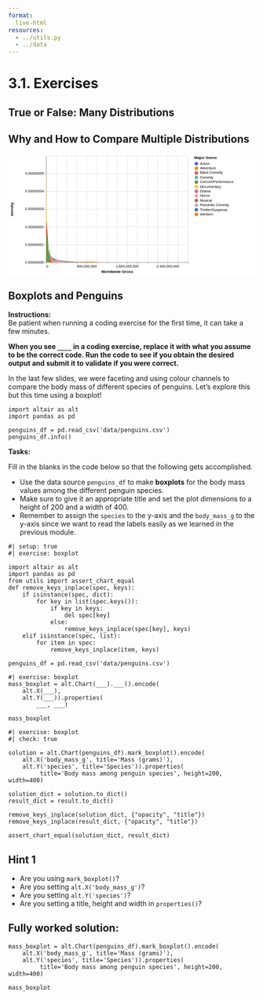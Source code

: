```yaml
---
format:
  live-html
resources:
  - ../utils.py
  - ../data
---
```


<script src='../../src/quiz.js'></script>  <!-- Only needed once per page -->

# 3.1. Exercises

## True or False: Many Distributions

<div id='mcq1'></div> 
<script>
    generateQuiz(
        'mcq1', 
        'True or False',  
        'Using a bar plot to display a statistic like the mean, is an effective way to compare quantitative dataframe columns.', 
        { 
        'True': 'This hinders us from seeing any variation in the data and can be problematic and cause us to draw incorrect conclusions.',
        'False': ''
        },
        'False',  
    );
</script>

<div id='mcq2'></div> 
<script>
    generateQuiz(
        'mcq2',
        'True or False',
        'We can sort boxplots by their median value within an Altair plot by specifying sort=‘median’.',
        {
        'True': 'We have to first use `pandas` to sort the categorical dataframe column’s mean values outside of the `alt.Chart()`.',
        'False': 'You remembered that we must do this first before making the plot!'
        },
        'False',
    );
</script>

## Why and How to Compare Multiple Distributions

<div id='mcq3'></div> 
<script>
    generateQuiz(
        'mcq3',
        'Question 1',
        'When comparing the value counts of certain dataframe columns, why can it be extremely difficult to obtain meaningful insights from density plots such as the one below?',
        {
        'There are too many records.': 'Having a lot of observations has no impact on a density plot.',
        'The majority of the observations lie on the left side of the plot making the values and genres difficult to observe.': '',
        'There are too many columns being plotted.': 'We are only plotting one column from a dataframe so this should not matter.',
        'The x-axis tend to display too many values without reason.': 'If our plot includes the axis to the length shown, there are records for the values but they are so close to 0, that they cannot be identified.'
        },
        'The majority of the observations lie on the left side of the plot making the values and genres difficult to observe.',
    );
</script>


<?xml version="1.0" encoding="utf-8"?>


<svg xmlns="http://www.w3.org/2000/svg" xmlns:xlink="http://www.w3.org/1999/xlink" version="1.1" class="marks" width="698" height="342" viewBox="0 0 698 342"><rect width="698" height="342" fill="white"/><g fill="none" stroke-miterlimit="10" transform="translate(107,5)"><g class="mark-group role-frame root" role="graphics-object" aria-roledescription="group mark container"><g transform="translate(0,0)"><path class="background" aria-hidden="true" d="M0.5,0.5h400v300h-400Z" stroke="#ddd"/><g><g class="mark-group role-axis" aria-hidden="true"><g transform="translate(0.5,300.5)"><path class="background" aria-hidden="true" d="M0,0h0v0h0Z" pointer-events="none"/><g><g class="mark-rule role-axis-grid" pointer-events="none"><line transform="translate(0,-300)" x2="0" y2="300" stroke="#ddd" stroke-width="1" opacity="1"/><line transform="translate(29,-300)" x2="0" y2="300" stroke="#ddd" stroke-width="1" opacity="1"/><line transform="translate(57,-300)" x2="0" y2="300" stroke="#ddd" stroke-width="1" opacity="1"/><line transform="translate(86,-300)" x2="0" y2="300" stroke="#ddd" stroke-width="1" opacity="1"/><line transform="translate(114,-300)" x2="0" y2="300" stroke="#ddd" stroke-width="1" opacity="1"/><line transform="translate(143,-300)" x2="0" y2="300" stroke="#ddd" stroke-width="1" opacity="1"/><line transform="translate(171,-300)" x2="0" y2="300" stroke="#ddd" stroke-width="1" opacity="1"/><line transform="translate(200,-300)" x2="0" y2="300" stroke="#ddd" stroke-width="1" opacity="1"/><line transform="translate(229,-300)" x2="0" y2="300" stroke="#ddd" stroke-width="1" opacity="1"/><line transform="translate(257,-300)" x2="0" y2="300" stroke="#ddd" stroke-width="1" opacity="1"/><line transform="translate(286,-300)" x2="0" y2="300" stroke="#ddd" stroke-width="1" opacity="1"/><line transform="translate(314,-300)" x2="0" y2="300" stroke="#ddd" stroke-width="1" opacity="1"/><line transform="translate(343,-300)" x2="0" y2="300" stroke="#ddd" stroke-width="1" opacity="1"/><line transform="translate(371,-300)" x2="0" y2="300" stroke="#ddd" stroke-width="1" opacity="1"/><line transform="translate(400,-300)" x2="0" y2="300" stroke="#ddd" stroke-width="1" opacity="1"/></g></g><path class="foreground" aria-hidden="true" d="" pointer-events="none" display="none"/></g></g><g class="mark-group role-axis" aria-hidden="true"><g transform="translate(0.5,0.5)"><path class="background" aria-hidden="true" d="M0,0h0v0h0Z" pointer-events="none"/><g><g class="mark-rule role-axis-grid" pointer-events="none"><line transform="translate(0,300)" x2="400" y2="0" stroke="#ddd" stroke-width="1" opacity="1"/><line transform="translate(0,250)" x2="400" y2="0" stroke="#ddd" stroke-width="1" opacity="1"/><line transform="translate(0,200)" x2="400" y2="0" stroke="#ddd" stroke-width="1" opacity="1"/><line transform="translate(0,150)" x2="400" y2="0" stroke="#ddd" stroke-width="1" opacity="1"/><line transform="translate(0,100)" x2="400" y2="0" stroke="#ddd" stroke-width="1" opacity="1"/><line transform="translate(0,50)" x2="400" y2="0" stroke="#ddd" stroke-width="1" opacity="1"/></g></g><path class="foreground" aria-hidden="true" d="" pointer-events="none" display="none"/></g></g><g class="mark-group role-axis" role="graphics-symbol" aria-roledescription="axis" aria-label="X-axis titled 'Worldwide Gross' for a linear scale with values from 0 to 2,800,000,000"><g transform="translate(0.5,300.5)"><path class="background" aria-hidden="true" d="M0,0h0v0h0Z" pointer-events="none"/><g><g class="mark-rule role-axis-tick" pointer-events="none"><line transform="translate(0,0)" x2="0" y2="5" stroke="#888" stroke-width="1" opacity="1"/><line transform="translate(29,0)" x2="0" y2="5" stroke="#888" stroke-width="1" opacity="1"/><line transform="translate(57,0)" x2="0" y2="5" stroke="#888" stroke-width="1" opacity="1"/><line transform="translate(86,0)" x2="0" y2="5" stroke="#888" stroke-width="1" opacity="1"/><line transform="translate(114,0)" x2="0" y2="5" stroke="#888" stroke-width="1" opacity="1"/><line transform="translate(143,0)" x2="0" y2="5" stroke="#888" stroke-width="1" opacity="1"/><line transform="translate(171,0)" x2="0" y2="5" stroke="#888" stroke-width="1" opacity="1"/><line transform="translate(200,0)" x2="0" y2="5" stroke="#888" stroke-width="1" opacity="1"/><line transform="translate(229,0)" x2="0" y2="5" stroke="#888" stroke-width="1" opacity="1"/><line transform="translate(257,0)" x2="0" y2="5" stroke="#888" stroke-width="1" opacity="1"/><line transform="translate(286,0)" x2="0" y2="5" stroke="#888" stroke-width="1" opacity="1"/><line transform="translate(314,0)" x2="0" y2="5" stroke="#888" stroke-width="1" opacity="1"/><line transform="translate(343,0)" x2="0" y2="5" stroke="#888" stroke-width="1" opacity="1"/><line transform="translate(371,0)" x2="0" y2="5" stroke="#888" stroke-width="1" opacity="1"/><line transform="translate(400,0)" x2="0" y2="5" stroke="#888" stroke-width="1" opacity="1"/></g><g class="mark-text role-axis-label" pointer-events="none"><text text-anchor="start" transform="translate(0,15)" font-family="sans-serif" font-size="10px" fill="#000" opacity="1">0</text><text text-anchor="middle" transform="translate(28.57142857142857,15)" font-family="sans-serif" font-size="10px" fill="#000" opacity="0">200,000,000</text><text text-anchor="middle" transform="translate(57.14285714285714,15)" font-family="sans-serif" font-size="10px" fill="#000" opacity="0">400,000,000</text><text text-anchor="middle" transform="translate(85.71428571428571,15)" font-family="sans-serif" font-size="10px" fill="#000" opacity="0">600,000,000</text><text text-anchor="middle" transform="translate(114.28571428571428,15)" font-family="sans-serif" font-size="10px" fill="#000" opacity="1">800,000,000</text><text text-anchor="middle" transform="translate(142.85714285714286,15)" font-family="sans-serif" font-size="10px" fill="#000" opacity="0">1,000,000,000</text><text text-anchor="middle" transform="translate(171.42857142857142,15)" font-family="sans-serif" font-size="10px" fill="#000" opacity="0">1,200,000,000</text><text text-anchor="middle" transform="translate(200,15)" font-family="sans-serif" font-size="10px" fill="#000" opacity="0">1,400,000,000</text><text text-anchor="middle" transform="translate(228.57142857142856,15)" font-family="sans-serif" font-size="10px" fill="#000" opacity="1">1,600,000,000</text><text text-anchor="middle" transform="translate(257.14285714285717,15)" font-family="sans-serif" font-size="10px" fill="#000" opacity="0">1,800,000,000</text><text text-anchor="middle" transform="translate(285.7142857142857,15)" font-family="sans-serif" font-size="10px" fill="#000" opacity="0">2,000,000,000</text><text text-anchor="middle" transform="translate(314.2857142857143,15)" font-family="sans-serif" font-size="10px" fill="#000" opacity="0">2,200,000,000</text><text text-anchor="middle" transform="translate(342.85714285714283,15)" font-family="sans-serif" font-size="10px" fill="#000" opacity="1">2,400,000,000</text><text text-anchor="middle" transform="translate(371.42857142857144,15)" font-family="sans-serif" font-size="10px" fill="#000" opacity="0">2,600,000,000</text><text text-anchor="end" transform="translate(400,15)" font-family="sans-serif" font-size="10px" fill="#000" opacity="0">2,800,000,000</text></g><g class="mark-rule role-axis-domain" pointer-events="none"><line transform="translate(0,0)" x2="400" y2="0" stroke="#888" stroke-width="1" opacity="1"/></g><g class="mark-text role-axis-title" pointer-events="none"><text text-anchor="middle" transform="translate(200,30)" font-family="sans-serif" font-size="11px" font-weight="bold" fill="#000" opacity="1">Worldwide
Gross</text></g></g><path class="foreground" aria-hidden="true" d="" pointer-events="none" display="none"/></g></g><g class="mark-group role-axis" role="graphics-symbol" aria-roledescription="axis" aria-label="Y-axis titled 'density' for a linear scale with values from 0.00000000 to 0.00000006"><g transform="translate(0.5,0.5)"><path class="background" aria-hidden="true" d="M0,0h0v0h0Z" pointer-events="none"/><g><g class="mark-rule role-axis-tick" pointer-events="none"><line transform="translate(0,300)" x2="-5" y2="0" stroke="#888" stroke-width="1" opacity="1"/><line transform="translate(0,250)" x2="-5" y2="0" stroke="#888" stroke-width="1" opacity="1"/><line transform="translate(0,200)" x2="-5" y2="0" stroke="#888" stroke-width="1" opacity="1"/><line transform="translate(0,150)" x2="-5" y2="0" stroke="#888" stroke-width="1" opacity="1"/><line transform="translate(0,100)" x2="-5" y2="0" stroke="#888" stroke-width="1" opacity="1"/><line transform="translate(0,50)" x2="-5" y2="0" stroke="#888" stroke-width="1" opacity="1"/></g><g class="mark-text role-axis-label" pointer-events="none"><text text-anchor="end" transform="translate(-7,303)" font-family="sans-serif" font-size="10px" fill="#000" opacity="1">0.00000000</text><text text-anchor="end" transform="translate(-7,252.99999999999997)" font-family="sans-serif" font-size="10px" fill="#000" opacity="1">0.00000001</text><text text-anchor="end" transform="translate(-7,203)" font-family="sans-serif" font-size="10px" fill="#000" opacity="1">0.00000002</text><text text-anchor="end" transform="translate(-7,153)" font-family="sans-serif" font-size="10px" fill="#000" opacity="1">0.00000003</text><text text-anchor="end" transform="translate(-7,102.99999999999997)" font-family="sans-serif" font-size="10px" fill="#000" opacity="1">0.00000004</text><text text-anchor="end" transform="translate(-7,52.999999999999986)" font-family="sans-serif" font-size="10px" fill="#000" opacity="1">0.00000005</text></g><g class="mark-rule role-axis-domain" pointer-events="none"><line transform="translate(0,300)" x2="0" y2="-300" stroke="#888" stroke-width="1" opacity="1"/></g><g class="mark-text role-axis-title" pointer-events="none"><text text-anchor="middle" transform="translate(-91,150) rotate(-90) translate(0,-2)" font-family="sans-serif" font-size="11px" font-weight="bold" fill="#000" opacity="1">density</text></g></g><path class="foreground" aria-hidden="true" d="" pointer-events="none" display="none"/></g></g><g class="mark-group role-scope pathgroup" role="graphics-object" aria-roledescription="group mark container"><g transform="translate(0,0)"><path class="background" aria-hidden="true" d="M0,0h400v300h-400Z"/><g><g class="mark-area role-mark marks" role="graphics-object" aria-roledescription="area mark container"><path aria-label="Major Genre: Drama; Worldwide Gross: 0; density: 1.44424720047e-8" role="graphics-symbol" aria-roledescription="area mark" d="M0,227.78763997655835L4.5309174514285715,260.5435171237179L9.061834902857143,281.62660249010924L13.592752354285711,290.92105336081L18.123669805714286,293.6775016427389L22.654587257142857,296.23806738826926L27.185504708571422,297.9418533945787L31.716422160000008,297.5390291148264L36.24733961142857,298.6201853864766L40.77825706285714,299.3653273939833L45.309174514285715,298.8111042263535L49.84009196571429,299.2853816706925L54.371009417142844,299.63689836851955L58.90192686857143,299.7793933873255L63.432844320000015,299.92144350803585L67.96376177142857,299.8094912328355L72.49467922285714,299.8325724583856L77.02559667428572,299.9603750296905L81.55651412571429,299.9995176376596L86.08743157714285,299.8424280446291L90.61834902857143,299.9652788421899L95.14926648000001,299.84922502557475L99.68018393142857,299.58470017735266L104.21110138285717,299.9839037082034L108.74201883428569,299.99444989899456L113.27293628571428,299.7843360491982L113.27293628571428,300L108.74201883428569,300L104.21110138285717,300L99.68018393142857,300L95.14926648000001,300L90.61834902857143,300L86.08743157714285,300L81.55651412571429,300L77.02559667428572,300L72.49467922285714,300L67.96376177142857,300L63.432844320000015,300L58.90192686857143,300L54.371009417142844,300L49.84009196571429,300L45.309174514285715,300L40.77825706285714,300L36.24733961142857,300L31.716422160000008,300L27.185504708571422,300L22.654587257142857,300L18.123669805714286,300L13.592752354285711,300L9.061834902857143,300L4.5309174514285715,300L0,300Z" fill="#b279a2"/></g></g><path class="foreground" aria-hidden="true" d="" display="none"/></g><g transform="translate(0,0)"><path class="background" aria-hidden="true" d="M0,0h400v300h-400Z"/><g><g class="mark-area role-mark marks" role="graphics-object" aria-roledescription="area mark container"><path aria-label="Major Genre: Comedy; Worldwide Gross: 0; density: 8.52802226222e-9" role="graphics-symbol" aria-roledescription="area mark" d="M0,257.35988868891604L3.545688182857143,251.0040046902376L7.091376365714286,271.18843062613087L10.637064548571429,283.46497304578224L14.182752731428572,289.39359588007784L17.728440914285713,292.9477420146153L21.274129097142858,293.25704947149427L24.819817280000002,292.6969793063541L28.365505462857143,295.1691500129199L31.91119364571428,297.33572233348417L35.456881828571426,297.9538253116325L39.00257001142857,297.7182807662953L42.548258194285715,297.59978101374304L46.09394637714285,298.50721815405865L49.639634560000005,298.7464796703493L53.185322742857146,299.3716550403724L56.73101092571429,299.6078073024964L60.27669910857144,299.3869963313005L63.82238729142856,299.2600562224332L67.36807547428572,299.00023774819795L70.91376365714285,299.17141402520036L74.45945184,299.3649031871381L78.00514002285713,299.67707249657303L81.5508282057143,299.7618696234897L85.09651638857143,299.6929981582983L88.64220457142858,299.7454513023682L88.64220457142858,300L85.09651638857143,300L81.5508282057143,300L78.00514002285713,300L74.45945184,300L70.91376365714285,300L67.36807547428572,300L63.82238729142856,300L60.27669910857144,300L56.73101092571429,300L53.185322742857146,300L49.639634560000005,300L46.09394637714285,300L42.548258194285715,300L39.00257001142857,300L35.456881828571426,300L31.91119364571428,300L28.365505462857143,300L24.819817280000002,300L21.274129097142858,300L17.728440914285713,300L14.182752731428572,300L10.637064548571429,300L7.091376365714286,300L3.545688182857143,300L0,300Z" fill="#72b7b2"/></g></g><path class="foreground" aria-hidden="true" d="" display="none"/></g><g transform="translate(0,0)"><path class="background" aria-hidden="true" d="M0,0h400v300h-400Z"/><g><g class="mark-area role-mark marks" role="graphics-object" aria-roledescription="area mark container"><path aria-label="Major Genre: Musical; Worldwide Gross: 0; density: 6.06143341112e-9" role="graphics-symbol" aria-roledescription="area mark" d="M0,269.6928329443893L2.305582462857143,265.89786802245163L4.611164925714286,266.9840974395593L6.916747388571428,271.74742391367965L9.222329851428572,277.90216401408463L11.527912314285715,283.5638178835023L13.833494777142857,287.76613020706554L16.139077240000002,290.2453656909139L18.444659702857145,291.2413891205432L20.750242165714287,291.40497762008965L23.05582462857143,291.51001349651386L25.36140709142857,292.05541324741404L27.666989554285713,293.10240552828805L29.972572017142856,294.3998887046243L32.278154480000005,295.59943592855103L34.58373694285714,296.4416085539748L36.88931940571429,296.8764163932298L39.194901868571435,297.0657202588026L41.500484331428574,297.26238439021495L43.80606679428571,297.6408145712951L46.11164925714286,298.18378528871744L48.41723171999999,298.7072932813438L50.72281418285714,299.01212966042976L53.028396645714295,299.04311110642084L55.33397910857143,298.9296410012533L57.63956157142858,298.87888874589345L57.63956157142858,300L55.33397910857143,300L53.028396645714295,300L50.72281418285714,300L48.41723171999999,300L46.11164925714286,300L43.80606679428571,300L41.500484331428574,300L39.194901868571435,300L36.88931940571429,300L34.58373694285714,300L32.278154480000005,300L29.972572017142856,300L27.666989554285713,300L25.36140709142857,300L23.05582462857143,300L20.750242165714287,300L18.444659702857145,300L16.139077240000002,300L13.833494777142857,300L11.527912314285715,300L9.222329851428572,300L6.916747388571428,300L4.611164925714286,300L2.305582462857143,300L0,300Z" fill="#9d755d"/></g></g><path class="foreground" aria-hidden="true" d="" display="none"/></g><g transform="translate(0,0)"><path class="background" aria-hidden="true" d="M0,0h400v300h-400Z"/><g><g class="mark-area role-mark marks" role="graphics-object" aria-roledescription="area mark container"><path aria-label="Major Genre: Thriller/Suspense; Worldwide Gross: 0; density: 7.32819297617e-9" role="graphics-symbol" aria-roledescription="area mark" d="M0,263.35903511915495L10.530742600000002,278.70949084360245L21.061485200000003,294.60026288038654L31.5922278,296.5956132480385L42.12297040000001,298.3140776726223L52.653713,299.4438843096835L63.1844556,299.8417208691465L73.7151982,299.854958580544L84.24594080000001,299.99980247312976L94.7766834,299.644243968835L105.307426,299.45632825966305L115.8381686,299.9726650675178L126.3689112,299.999999990627L136.8996538,300L147.4303964,300L157.961139,300L168.49188160000003,300L179.02262420000002,300L189.5533668,300L200.08410940000002,300L210.614852,300L221.1455946,300L231.6763372,300L242.2070798,299.9999999999845L252.7378224,299.9990169452095L263.268565,299.60818930857033L263.268565,300L252.7378224,300L242.2070798,300L231.6763372,300L221.1455946,300L210.614852,300L200.08410940000002,300L189.5533668,300L179.02262420000002,300L168.49188160000003,300L157.961139,300L147.4303964,300L136.8996538,300L126.3689112,300L115.8381686,300L105.307426,300L94.7766834,300L84.24594080000001,300L73.7151982,300L63.1844556,300L52.653713,300L42.12297040000001,300L31.5922278,300L21.061485200000003,300L10.530742600000002,300L0,300Z" fill="#4c78a8"/></g></g><path class="foreground" aria-hidden="true" d="" display="none"/></g><g transform="translate(0,0)"><path class="background" aria-hidden="true" d="M0,0h400v300h-400Z"/><g><g class="mark-area role-mark marks" role="graphics-object" aria-roledescription="area mark container"><path aria-label="Major Genre: Adventure; Worldwide Gross: 0; density: 2.02187847231e-9" role="graphics-symbol" aria-roledescription="area mark" d="M0,289.8906076384335L6.474441857142857,287.4975933196307L12.948883714285714,287.48138252419983L19.42332557142857,289.27331543831014L25.897767428571427,291.5360719253615L32.372209285714284,293.33967742431884L38.84665114285714,294.49386651335465L45.321093000000005,295.25675399087146L51.795534857142854,295.9684475924111L58.26997671428571,296.77538269764517L64.74441857142857,297.5497716893814L71.21886042857143,298.1065600767519L77.69330228571428,298.43902350754087L84.16774414285715,298.65986274151453L90.64218600000001,298.8188008782915L97.11662785714286,298.8710425827516L103.59106971428571,298.77553908911057L110.06551157142856,298.5794482497719L116.53995342857142,298.39930095457885L123.0143952857143,298.33807310746624L129.48883714285714,298.4433701561111L135.963279,298.69839575409L142.43772085714286,299.02041702035956L148.9121627142857,299.31537664927583L155.38660457142856,299.54452279294173L161.86104642857143,299.71664603669086L161.86104642857143,300L155.38660457142856,300L148.9121627142857,300L142.43772085714286,300L135.963279,300L129.48883714285714,300L123.0143952857143,300L116.53995342857142,300L110.06551157142856,300L103.59106971428571,300L97.11662785714286,300L90.64218600000001,300L84.16774414285715,300L77.69330228571428,300L71.21886042857143,300L64.74441857142857,300L58.26997671428571,300L51.795534857142854,300L45.321093000000005,300L38.84665114285714,300L32.372209285714284,300L25.897767428571427,300L19.42332557142857,300L12.948883714285714,300L6.474441857142857,300L0,300Z" fill="#f58518"/></g></g><path class="foreground" aria-hidden="true" d="" display="none"/></g><g transform="translate(0,0)"><path class="background" aria-hidden="true" d="M0,0h400v300h-400Z"/><g><g class="mark-area role-mark marks" role="graphics-object" aria-roledescription="area mark container"><path aria-label="Major Genre: Action; Worldwide Gross: 0; density: 3.7716362804e-9" role="graphics-symbol" aria-roledescription="area mark" d="M0,281.14181859797947L15.816522851428571,286.3630539505048L31.633045702857142,294.21031536935493L47.44956855428571,296.32277091386294L63.266091405714285,297.9024805806831L79.08261425714286,299.2989583663021L94.89913710857142,299.77451130200507L110.71565996000001,299.61868789203953L126.53218281142857,299.8639526341454L142.34870566285713,299.88153783356876L158.16522851428573,299.9897039491015L173.98175136571427,299.99999978549624L189.79827421714285,300L205.61479706857142,300L221.43131992000002,300L237.24784277142854,300L253.06436562285714,300L268.88088847428577,300L284.69741132571426,300L300.51393417714286,300L316.33045702857146,300L332.14697988,300L347.96350273142855,300L363.7800255828571,299.99999999496043L379.5965484342857,299.99822698096756L395.4130712857143,299.87483400409104L395.4130712857143,300L379.5965484342857,300L363.7800255828571,300L347.96350273142855,300L332.14697988,300L316.33045702857146,300L300.51393417714286,300L284.69741132571426,300L268.88088847428577,300L253.06436562285714,300L237.24784277142854,300L221.43131992000002,300L205.61479706857142,300L189.79827421714285,300L173.98175136571427,300L158.16522851428573,300L142.34870566285713,300L126.53218281142857,300L110.71565996000001,300L94.89913710857142,300L79.08261425714286,300L63.266091405714285,300L47.44956855428571,300L31.633045702857142,300L15.816522851428571,300L0,300Z" fill="#4c78a8"/></g></g><path class="foreground" aria-hidden="true" d="" display="none"/></g><g transform="translate(0,0)"><path class="background" aria-hidden="true" d="M0,0h400v300h-400Z"/><g><g class="mark-area role-mark marks" role="graphics-object" aria-roledescription="area mark container"><path aria-label="Major Genre: Romantic Comedy; Worldwide Gross: 0; density: 5.9563842043e-9" role="graphics-symbol" aria-roledescription="area mark" d="M0,270.21807897849L2.648,265.43656567568956L5.296,267.8727819923353L7.944,274.7407102032084L10.592,281.8359430862L13.239999999999998,286.99995358460416L15.888,290.2271849505979L18.536,292.18491702776845L21.184,293.3512331320155L23.832,293.9728562850058L26.479999999999997,294.2656291523244L29.128,294.5015361687678L31.776,294.86022365088195L34.424,295.284352807232L37.072,295.6540779785503L39.72,295.98932391950945L42.368,296.32653240122994L45.016,296.5756600758668L47.664,296.66755920503726L50.312,296.77057398260166L52.959999999999994,297.193666465395L55.608000000000004,297.99027652505305L58.256,298.82090321858004L60.904,299.32846282216383L63.552,299.4891190065545L66.2,299.52542986475737L66.2,300L63.552,300L60.904,300L58.256,300L55.608000000000004,300L52.959999999999994,300L50.312,300L47.664,300L45.016,300L42.368,300L39.72,300L37.072,300L34.424,300L31.776,300L29.128,300L26.479999999999997,300L23.832,300L21.184,300L18.536,300L15.888,300L13.239999999999998,300L10.592,300L7.944,300L5.296,300L2.648,300L0,300Z" fill="#bab0ac"/></g></g><path class="foreground" aria-hidden="true" d="" display="none"/></g><g transform="translate(0,0)"><path class="background" aria-hidden="true" d="M0,0h400v300h-400Z"/><g><g class="mark-area role-mark marks" role="graphics-object" aria-roledescription="area mark container"><path aria-label="Major Genre: Horror; Worldwide Gross: 0; density: 8.01575942079e-9" role="graphics-symbol" aria-roledescription="area mark" d="M0,259.9212028960269L3.343175434285714,243.25982342498887L6.686350868571428,263.469537691571L10.029526302857143,279.99570318102013L13.372701737142856,286.57743806243184L16.715877171428573,289.43539778152854L20.059052605714285,293.68290884620296L23.40222804,294.7650062414786L26.745403474285713,294.7016919943395L30.088578908571428,295.66405233157803L33.43175434285715,297.8172096295773L36.77492977714286,298.92639553782396L40.11810521142857,299.82849782680927L43.46128064571428,299.98364071612343L46.80445608,299.7801234383062L50.147631514285706,299.44856153833973L53.490806948571425,299.68043459851L56.83398238285714,299.4644364894259L60.177157817142856,299.70311426993874L63.520333251428575,299.81747063472164L66.8635086857143,299.4589624215067L70.20668411999999,299.748487306465L73.54985955428572,299.9837861435889L76.89303498857144,299.989428211052L80.23621042285714,299.79653303105505L83.57938585714285,299.45225434870093L83.57938585714285,300L80.23621042285714,300L76.89303498857144,300L73.54985955428572,300L70.20668411999999,300L66.8635086857143,300L63.520333251428575,300L60.177157817142856,300L56.83398238285714,300L53.490806948571425,300L50.147631514285706,300L46.80445608,300L43.46128064571428,300L40.11810521142857,300L36.77492977714286,300L33.43175434285715,300L30.088578908571428,300L26.745403474285713,300L23.40222804,300L20.059052605714285,300L16.715877171428573,300L13.372701737142856,300L10.029526302857143,300L6.686350868571428,300L3.343175434285714,300L0,300Z" fill="#ff9da6"/></g></g><path class="foreground" aria-hidden="true" d="" display="none"/></g><g transform="translate(0,0)"><path class="background" aria-hidden="true" d="M0,0h400v300h-400Z"/><g><g class="mark-area role-mark marks" role="graphics-object" aria-roledescription="area mark container"><path aria-label="Major Genre: Western; Worldwide Gross: 14873; density: 1.50362976487e-8" role="graphics-symbol" aria-roledescription="area mark" d="M0.0021247142857142858,224.81851175639844L2.426039725714286,218.97486130691007L4.849954737142858,256.4355252758361L7.273869748571428,277.11540972670383L9.697784760000001,282.4852648517087L12.121699771428572,290.2082340004865L14.545614782857141,291.28002605253937L16.969529794285716,295.17848502885937L19.39344480571429,299.4134691503748L21.817359817142858,299.9855363564461L24.24127482857143,299.99992864617354L26.665189839999996,299.99999993032117L29.089104851428573,299.99999999998664L31.513019862857146,300L33.93693487428572,300L36.36084988571429,300L38.78476489714286,300L41.20867990857143,300L43.63259492,300L46.05650993142857,299.99999999999943L48.48042494285715,299.99999999523374L50.90433995428572,299.99999209154777L53.32825496571429,299.9974737848801L55.75216997714286,299.8446496072872L58.17608498857142,298.16084822499323L60.6,295.8083407005724L60.6,300L58.17608498857142,300L55.75216997714286,300L53.32825496571429,300L50.90433995428572,300L48.48042494285715,300L46.05650993142857,300L43.63259492,300L41.20867990857143,300L38.78476489714286,300L36.36084988571429,300L33.93693487428572,300L31.513019862857146,300L29.089104851428573,300L26.665189839999996,300L24.24127482857143,300L21.817359817142858,300L19.39344480571429,300L16.969529794285716,300L14.545614782857141,300L12.121699771428572,300L9.697784760000001,300L7.273869748571428,300L4.849954737142858,300L2.426039725714286,300L0.0021247142857142858,300Z" fill="#f58518"/></g></g><path class="foreground" aria-hidden="true" d="" display="none"/></g><g transform="translate(0,0)"><path class="background" aria-hidden="true" d="M0,0h400v300h-400Z"/><g><g class="mark-area role-mark marks" role="graphics-object" aria-roledescription="area mark container"><path aria-label="Major Genre: Documentary; Worldwide Gross: 0; density: 5.50885628936e-8" role="graphics-symbol" aria-roledescription="area mark" d="M0,24.557185532192214L1.270940097142857,169.51917784392845L2.541880194285714,247.24676230457746L3.812820291428571,284.8847729355303L5.083760388571428,286.4172617402167L6.354700485714286,299.45112355179805L7.625640582857142,294.7656007531655L8.896580680000001,292.0499112596568L10.167520777142856,290.07254334029506L11.438460874285711,297.16916057259635L12.709400971428572,299.9870327935237L13.980341068571429,299.9999990616756L15.251281165714284,299.99998509717886L16.522221262857144,299.92678035094696L17.793161360000003,294.3176097799086L19.064101457142854,293.03407665208556L20.335041554285713,299.8651128576508L21.60598165142857,299.9999587421452L22.876921748571423,299.99999999980065L24.14786184571429,300L25.418801942857144,300L26.689742040000002,299.99999999999994L27.960682137142857,299.9999999169084L29.231622234285716,299.9973503006987L30.502562331428567,298.6653104733317L31.773502428571426,289.3804004682371L31.773502428571426,300L30.502562331428567,300L29.231622234285716,300L27.960682137142857,300L26.689742040000002,300L25.418801942857144,300L24.14786184571429,300L22.876921748571423,300L21.60598165142857,300L20.335041554285713,300L19.064101457142854,300L17.793161360000003,300L16.522221262857144,300L15.251281165714284,300L13.980341068571429,300L12.709400971428572,300L11.438460874285711,300L10.167520777142856,300L8.896580680000001,300L7.625640582857142,300L6.354700485714286,300L5.083760388571428,300L3.812820291428571,300L2.541880194285714,300L1.270940097142857,300L0,300Z" fill="#eeca3b"/></g></g><path class="foreground" aria-hidden="true" d="" display="none"/></g><g transform="translate(0,0)"><path class="background" aria-hidden="true" d="M0,0h400v300h-400Z"/><g><g class="mark-area role-mark marks" role="graphics-object" aria-roledescription="area mark container"><path aria-label="Major Genre: Black Comedy; Worldwide Gross: 0; density: 1.88096173928e-8" role="graphics-symbol" aria-roledescription="area mark" d="M0,205.95191303584903L0.9338042000000001,184.0810696071579L1.8676084000000002,189.0801482765057L2.8014126,206.09565095532326L3.7352168000000003,223.54909431688498L4.669021,244.11101400250965L5.6028252,267.5562672255279L6.536629400000001,285.5154166462481L7.470433600000001,293.2194662622639L8.4042378,292.51625398343856L9.338042,288.40739797709534L10.2718462,286.1539773042876L11.2056504,287.5342524014603L12.1394546,291.0680304084181L13.073258800000001,295.0435152217151L14.007063,298.0500864492792L14.940867200000001,299.4943178495217L15.8746714,299.9167584950028L16.8084756,299.9913980562823L17.7422798,299.9984392089221L18.676084,299.98564870404476L19.6098882,299.87497357558766L20.5436924,299.32593236905876L21.477496600000006,297.7543151277634L22.4113008,295.3768709023329L23.345105,294.1188116243428L23.345105,300L22.4113008,300L21.477496600000006,300L20.5436924,300L19.6098882,300L18.676084,300L17.7422798,300L16.8084756,300L15.8746714,300L14.940867200000001,300L14.007063,300L13.073258800000001,300L12.1394546,300L11.2056504,300L10.2718462,300L9.338042,300L8.4042378,300L7.470433600000001,300L6.536629400000001,300L5.6028252,300L4.669021,300L3.7352168000000003,300L2.8014126,300L1.8676084000000002,300L0.9338042000000001,300L0,300Z" fill="#e45756"/></g></g><path class="foreground" aria-hidden="true" d="" display="none"/></g><g transform="translate(0,0)"><path class="background" aria-hidden="true" d="M0,0h400v300h-400Z"/><g><g class="mark-area role-mark marks" role="graphics-object" aria-roledescription="area mark container"><path aria-label="Major Genre: Concert/Performance; Worldwide Gross: 2255000; density: 1.08094342683e-8" role="graphics-symbol" aria-roledescription="area mark" d="M0.3221428571428571,245.95282865834523L0.7165816057142858,238.61798815798952L1.1110203542857144,231.51144505136992L1.5054591028571427,224.71511073781878L1.8998978514285714,218.51829951975117L2.2943366000000003,213.43434660035345L2.6887753485714283,210.0759016998447L3.0832140971428577,208.9436161540952L3.477652845714286,210.2398330575309L3.872091594285714,213.80680022060338L4.266530342857143,219.21395915028165L4.660969091428571,225.9308333882658L5.055407839999999,233.4789770663016L5.449846588571429,241.48332190622892L5.844285337142858,249.61651929835762L6.238724085714286,257.4980275017305L6.633162834285715,264.631542178887L7.027601582857143,270.4345412509959L7.422040331428572,274.3588958794115L7.816479080000001,276.055788355694L8.210917828571429,275.52034785843097L8.605356577142857,273.1600740813502L8.999795325714285,269.75537432611907L9.394234074285714,266.31167280684906L9.788672822857142,263.8358218858138L10.183111571428572,263.09825926822367L10.183111571428572,300L9.788672822857142,300L9.394234074285714,300L8.999795325714285,300L8.605356577142857,300L8.210917828571429,300L7.816479080000001,300L7.422040331428572,300L7.027601582857143,300L6.633162834285715,300L6.238724085714286,300L5.844285337142858,300L5.449846588571429,300L5.055407839999999,300L4.660969091428571,300L4.266530342857143,300L3.872091594285714,300L3.477652845714286,300L3.0832140971428577,300L2.6887753485714283,300L2.2943366000000003,300L1.8998978514285714,300L1.5054591028571427,300L1.1110203542857144,300L0.7165816057142858,300L0.3221428571428571,300Z" fill="#54a24b"/></g></g><path class="foreground" aria-hidden="true" d="" display="none"/></g></g><g class="mark-group role-legend" role="graphics-symbol" aria-roledescription="legend" aria-label="Symbol legend titled 'Major Genre' for fill color with 12 values: Action, Adventure, Black Comedy, Comedy, Concert/Performance, ending with Western"><g transform="translate(418,0)"><path class="background" aria-hidden="true" d="M0,0h168v170h-168Z" pointer-events="none"/><g><g class="mark-group role-legend-entry"><g transform="translate(0,16)"><path class="background" aria-hidden="true" d="M0,0h0v0h0Z" pointer-events="none"/><g><g class="mark-group role-scope" role="graphics-object" aria-roledescription="group mark container"><g transform="translate(0,0)"><path class="background" aria-hidden="true" d="M0,0h168v11h-168Z" pointer-events="none" opacity="1"/><g><g class="mark-symbol role-legend-symbol" pointer-events="none"><path transform="translate(6,6)" d="M5,0A5,5,0,1,1,-5,0A5,5,0,1,1,5,0" fill="#4c78a8" stroke-width="1.5" opacity="1"/></g><g class="mark-text role-legend-label" pointer-events="none"><text text-anchor="start" transform="translate(16,9)" font-family="sans-serif" font-size="10px" fill="#000" opacity="1">Action</text></g></g><path class="foreground" aria-hidden="true" d="" pointer-events="none" display="none"/></g><g transform="translate(0,13)"><path class="background" aria-hidden="true" d="M0,0h168v11h-168Z" pointer-events="none" opacity="1"/><g><g class="mark-symbol role-legend-symbol" pointer-events="none"><path transform="translate(6,6)" d="M5,0A5,5,0,1,1,-5,0A5,5,0,1,1,5,0" fill="#f58518" stroke-width="1.5" opacity="1"/></g><g class="mark-text role-legend-label" pointer-events="none"><text text-anchor="start" transform="translate(16,9)" font-family="sans-serif" font-size="10px" fill="#000" opacity="1">Adventure</text></g></g><path class="foreground" aria-hidden="true" d="" pointer-events="none" display="none"/></g><g transform="translate(0,26)"><path class="background" aria-hidden="true" d="M0,0h168v11h-168Z" pointer-events="none" opacity="1"/><g><g class="mark-symbol role-legend-symbol" pointer-events="none"><path transform="translate(6,6)" d="M5,0A5,5,0,1,1,-5,0A5,5,0,1,1,5,0" fill="#e45756" stroke-width="1.5" opacity="1"/></g><g class="mark-text role-legend-label" pointer-events="none"><text text-anchor="start" transform="translate(16,9)" font-family="sans-serif" font-size="10px" fill="#000" opacity="1">Black
Comedy</text></g></g><path class="foreground" aria-hidden="true" d="" pointer-events="none" display="none"/></g><g transform="translate(0,39)"><path class="background" aria-hidden="true" d="M0,0h168v11h-168Z" pointer-events="none" opacity="1"/><g><g class="mark-symbol role-legend-symbol" pointer-events="none"><path transform="translate(6,6)" d="M5,0A5,5,0,1,1,-5,0A5,5,0,1,1,5,0" fill="#72b7b2" stroke-width="1.5" opacity="1"/></g><g class="mark-text role-legend-label" pointer-events="none"><text text-anchor="start" transform="translate(16,9)" font-family="sans-serif" font-size="10px" fill="#000" opacity="1">Comedy</text></g></g><path class="foreground" aria-hidden="true" d="" pointer-events="none" display="none"/></g><g transform="translate(0,52)"><path class="background" aria-hidden="true" d="M0,0h168v11h-168Z" pointer-events="none" opacity="1"/><g><g class="mark-symbol role-legend-symbol" pointer-events="none"><path transform="translate(6,6)" d="M5,0A5,5,0,1,1,-5,0A5,5,0,1,1,5,0" fill="#54a24b" stroke-width="1.5" opacity="1"/></g><g class="mark-text role-legend-label" pointer-events="none"><text text-anchor="start" transform="translate(16,9)" font-family="sans-serif" font-size="10px" fill="#000" opacity="1">Concert/Performance</text></g></g><path class="foreground" aria-hidden="true" d="" pointer-events="none" display="none"/></g><g transform="translate(0,65)"><path class="background" aria-hidden="true" d="M0,0h168v11h-168Z" pointer-events="none" opacity="1"/><g><g class="mark-symbol role-legend-symbol" pointer-events="none"><path transform="translate(6,6)" d="M5,0A5,5,0,1,1,-5,0A5,5,0,1,1,5,0" fill="#eeca3b" stroke-width="1.5" opacity="1"/></g><g class="mark-text role-legend-label" pointer-events="none"><text text-anchor="start" transform="translate(16,9)" font-family="sans-serif" font-size="10px" fill="#000" opacity="1">Documentary</text></g></g><path class="foreground" aria-hidden="true" d="" pointer-events="none" display="none"/></g><g transform="translate(0,78)"><path class="background" aria-hidden="true" d="M0,0h168v11h-168Z" pointer-events="none" opacity="1"/><g><g class="mark-symbol role-legend-symbol" pointer-events="none"><path transform="translate(6,6)" d="M5,0A5,5,0,1,1,-5,0A5,5,0,1,1,5,0" fill="#b279a2" stroke-width="1.5" opacity="1"/></g><g class="mark-text role-legend-label" pointer-events="none"><text text-anchor="start" transform="translate(16,9)" font-family="sans-serif" font-size="10px" fill="#000" opacity="1">Drama</text></g></g><path class="foreground" aria-hidden="true" d="" pointer-events="none" display="none"/></g><g transform="translate(0,91)"><path class="background" aria-hidden="true" d="M0,0h168v11h-168Z" pointer-events="none" opacity="1"/><g><g class="mark-symbol role-legend-symbol" pointer-events="none"><path transform="translate(6,6)" d="M5,0A5,5,0,1,1,-5,0A5,5,0,1,1,5,0" fill="#ff9da6" stroke-width="1.5" opacity="1"/></g><g class="mark-text role-legend-label" pointer-events="none"><text text-anchor="start" transform="translate(16,9)" font-family="sans-serif" font-size="10px" fill="#000" opacity="1">Horror</text></g></g><path class="foreground" aria-hidden="true" d="" pointer-events="none" display="none"/></g><g transform="translate(0,104)"><path class="background" aria-hidden="true" d="M0,0h168v11h-168Z" pointer-events="none" opacity="1"/><g><g class="mark-symbol role-legend-symbol" pointer-events="none"><path transform="translate(6,6)" d="M5,0A5,5,0,1,1,-5,0A5,5,0,1,1,5,0" fill="#9d755d" stroke-width="1.5" opacity="1"/></g><g class="mark-text role-legend-label" pointer-events="none"><text text-anchor="start" transform="translate(16,9)" font-family="sans-serif" font-size="10px" fill="#000" opacity="1">Musical</text></g></g><path class="foreground" aria-hidden="true" d="" pointer-events="none" display="none"/></g><g transform="translate(0,117)"><path class="background" aria-hidden="true" d="M0,0h168v11h-168Z" pointer-events="none" opacity="1"/><g><g class="mark-symbol role-legend-symbol" pointer-events="none"><path transform="translate(6,6)" d="M5,0A5,5,0,1,1,-5,0A5,5,0,1,1,5,0" fill="#bab0ac" stroke-width="1.5" opacity="1"/></g><g class="mark-text role-legend-label" pointer-events="none"><text text-anchor="start" transform="translate(16,9)" font-family="sans-serif" font-size="10px" fill="#000" opacity="1">Romantic
Comedy</text></g></g><path class="foreground" aria-hidden="true" d="" pointer-events="none" display="none"/></g><g transform="translate(0,130)"><path class="background" aria-hidden="true" d="M0,0h168v11h-168Z" pointer-events="none" opacity="1"/><g><g class="mark-symbol role-legend-symbol" pointer-events="none"><path transform="translate(6,6)" d="M5,0A5,5,0,1,1,-5,0A5,5,0,1,1,5,0" fill="#4c78a8" stroke-width="1.5" opacity="1"/></g><g class="mark-text role-legend-label" pointer-events="none"><text text-anchor="start" transform="translate(16,9)" font-family="sans-serif" font-size="10px" fill="#000" opacity="1">Thriller/Suspense</text></g></g><path class="foreground" aria-hidden="true" d="" pointer-events="none" display="none"/></g><g transform="translate(0,143)"><path class="background" aria-hidden="true" d="M0,0h168v11h-168Z" pointer-events="none" opacity="1"/><g><g class="mark-symbol role-legend-symbol" pointer-events="none"><path transform="translate(6,6)" d="M5,0A5,5,0,1,1,-5,0A5,5,0,1,1,5,0" fill="#f58518" stroke-width="1.5" opacity="1"/></g><g class="mark-text role-legend-label" pointer-events="none"><text text-anchor="start" transform="translate(16,9)" font-family="sans-serif" font-size="10px" fill="#000" opacity="1">Western</text></g></g><path class="foreground" aria-hidden="true" d="" pointer-events="none" display="none"/></g></g></g><path class="foreground" aria-hidden="true" d="" pointer-events="none" display="none"/></g></g><g class="mark-text role-legend-title" pointer-events="none"><text text-anchor="start" transform="translate(0,9)" font-family="sans-serif" font-size="11px" font-weight="bold" fill="#000" opacity="1">Major
Genre</text></g></g><path class="foreground" aria-hidden="true" d="" pointer-events="none" display="none"/></g></g></g><path class="foreground" aria-hidden="true" d="" display="none"/></g></g></g></svg>


<div id='mcq4'></div> 
<script>
    generateQuiz(
        'mcq4',
        'Question 2',
        'Which of the following statistics is <strong>NOT</strong> displayed in a boxplot?',
        {
        'Mean': '',
        'Q3': 'This is the end of the box',
        'Q1': 'This it the start of the box',
        'Median': 'This is what the middle line in the box represents!'
        },
        'Mean',
    );
</script>

## Boxplots and Penguins


**Instructions:**    
Be patient when running a coding exercise for the first time, it can take a few minutes. 

**When you see `____` in a coding exercise, replace it with what you assume to be the correct code. Run the code to see if you obtain the desired output
and submit it to validate if you were correct.**


In the last few slides, we were faceting and using colour channels to compare the body mass of different species of penguins. Let's explore this but this time using a boxplot!


```pyodide
import altair as alt
import pandas as pd

penguins_df = pd.read_csv('data/penguins.csv')
penguins_df.info()
```

**Tasks:**

Fill in the blanks in the code below so that the following gets accomplished.

- Use the data source `penguins_df` to make **boxplots** for the body mass values among the different penguin species.
- Make sure to give it an appropriate title and set the plot dimensions to a height of 200 and a width of 400.
- Remember to assign the `species` to the y-axis and the `body_mass_g` to the y-axis since we want to read the labels easily as we learned in the previous module.

```pyodide
#| setup: true
#| exercise: boxplot

import altair as alt
import pandas as pd
from utils import assert_chart_equal 
def remove_keys_inplace(spec, keys):
    if isinstance(spec, dict):
        for key in list(spec.keys()):
            if key in keys:
                del spec[key]
            else:
                remove_keys_inplace(spec[key], keys)
    elif isinstance(spec, list):
        for item in spec:
            remove_keys_inplace(item, keys)

penguins_df = pd.read_csv('data/penguins.csv')
```

```pyodide
#| exercise: boxplot
mass_boxplot = alt.Chart(___).___().encode(
    alt.X(___),
    alt.Y(___)).properties(
        ___, ___)

mass_boxplot
```

```pyodide
#| exercise: boxplot
#| check: true

solution = alt.Chart(penguins_df).mark_boxplot().encode(
    alt.X('body_mass_g', title='Mass (grams)'),
    alt.Y('species', title='Species')).properties(
         title='Body mass among penguin species', height=200, width=400)

solution_dict = solution.to_dict()
result_dict = result.to_dict()

remove_keys_inplace(solution_dict, {"opacity", "title"})
remove_keys_inplace(result_dict, {"opacity", "title"})

assert_chart_equal(solution_dict, result_dict)
```

:::: { .hint exercise="boxplot"}
::: { .callout-note collapse="false"}

## Hint 1

- Are you using `mark_boxplot()`?
- Are you setting `alt.X('body_mass_g')`?
- Are you setting `alt.Y('species')`?
- Are you setting a title, height and width in `properties()`?

:::
::::

:::: { .solution exercise="boxplot" }
::: { .callout-tip collapse="false"}

## Fully worked solution:

```pyodide
mass_boxplot = alt.Chart(penguins_df).mark_boxplot().encode(
    alt.X('body_mass_g', title='Mass (grams)'),
    alt.Y('species', title='Species')).properties(
         title='Body mass among penguin species', height=200, width=400)

mass_boxplot
```

:::
::::


<div id='mcq5'></div> 
<script>
    generateQuiz(
        'mcq5',
        'Question 1',
        'Which species of penguin tend to have the most outliers?',
        {
        'Chinstrap': '',
        'Gentoo': 'The points on either side of the whiskers are indicative of outliers. Does the boxplot for the Gentoo species have these?',
        'Adelie': 'The points on either side of the whiskers are indicative of outliers. Does the boxplot for the Adelie species have these?'
        },
        'Chinstrap',
    );
</script>

<div id='mcq6'></div> 
<script>
    generateQuiz(
        'mcq6',
        'Question 2',
        'Which species of penguin tend to have the highest median?',
        {
        'Chinstrap': 'Not quite here.',
        'Gentoo': '',
        'Adelie': 'Unfortunately not this one!'
        },
        'Gentoo',
    );
</script>

<div id='mcq7'></div> 
<script>
    generateQuiz(
        'mcq7',
        'Question 3',
        'Which species of penguin tend to highest maximum?',
        {
        'Chinstrap': '',
        'Gentoo': '',
        'Adelie': ''
        },
        'Gentoo',
    );
</script>
